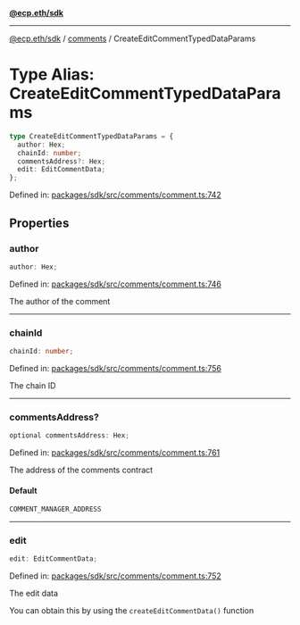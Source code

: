 [**@ecp.eth/sdk**](../../index.mdx)

***

[@ecp.eth/sdk](/sdk-reference/index.mdx) / [comments](/sdk-reference/comments/index.mdx) / CreateEditCommentTypedDataParams

# Type Alias: CreateEditCommentTypedDataParams

```ts
type CreateEditCommentTypedDataParams = {
  author: Hex;
  chainId: number;
  commentsAddress?: Hex;
  edit: EditCommentData;
};
```

Defined in: [packages/sdk/src/comments/comment.ts:742](https://github.com/ecp-eth/comments-monorepo/blob/main/packages/sdk/src/comments/comment.ts#L742)

## Properties

### author

```ts
author: Hex;
```

Defined in: [packages/sdk/src/comments/comment.ts:746](https://github.com/ecp-eth/comments-monorepo/blob/main/packages/sdk/src/comments/comment.ts#L746)

The author of the comment

***

### chainId

```ts
chainId: number;
```

Defined in: [packages/sdk/src/comments/comment.ts:756](https://github.com/ecp-eth/comments-monorepo/blob/main/packages/sdk/src/comments/comment.ts#L756)

The chain ID

***

### commentsAddress?

```ts
optional commentsAddress: Hex;
```

Defined in: [packages/sdk/src/comments/comment.ts:761](https://github.com/ecp-eth/comments-monorepo/blob/main/packages/sdk/src/comments/comment.ts#L761)

The address of the comments contract

#### Default

```ts
COMMENT_MANAGER_ADDRESS
```

***

### edit

```ts
edit: EditCommentData;
```

Defined in: [packages/sdk/src/comments/comment.ts:752](https://github.com/ecp-eth/comments-monorepo/blob/main/packages/sdk/src/comments/comment.ts#L752)

The edit data

You can obtain this by using the `createEditCommentData()` function
